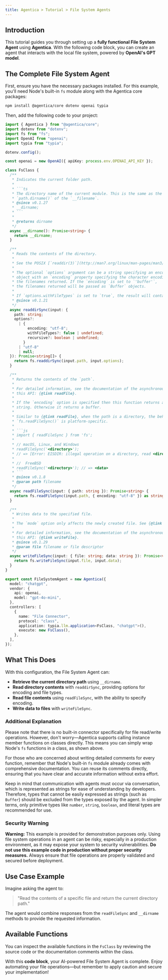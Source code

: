 ```yaml
---
title: Agentica > Tutorial > File System Agents  
---
```


## Introduction

This tutorial guides you through setting up a **fully functional File System Agent** using **Agentica**. With the following code block, you can create an agent that interacts with the local file system, powered by **OpenAI's GPT model**.

## The Complete File System Agent

First, ensure you have the necessary packages installed. For this example, you'll need Node's built-in `fs` module along with the Agentica core packages:

```bash
npm install @agentica/core dotenv openai typia
```

Then, add the following code to your project:

```typescript
import { Agentica } from "@agentica/core";
import dotenv from "dotenv";
import fs from "fs";
import OpenAI from "openai";
import typia from "typia";

dotenv.config();

const openai = new OpenAI({ apiKey: process.env.OPENAI_API_KEY });

class FsClass {
  /**
   * Indicates the current folder path.
   *
   * ```ts
   * The directory name of the current module. This is the same as the
   * `path.dirname()` of the `__filename`.
   * @since v0.1.27
   * __dirname;
   * ```
   *
   * @returns dirname
   */
  async __dirname(): Promise<string> {
    return __dirname;
  }

  /**
   * Reads the contents of the directory.
   *
   * See the POSIX [`readdir(3)`](http://man7.org/linux/man-pages/man3/readdir.3.html) documentation for more details.
   *
   * The optional `options` argument can be a string specifying an encoding, or an
   * object with an `encoding` property specifying the character encoding to use for
   * the filenames returned. If the `encoding` is set to `'buffer'`,
   * the filenames returned will be passed as `Buffer` objects.
   *
   * If `options.withFileTypes` is set to `true`, the result will contain `fs.Dirent` objects.
   * @since v0.1.21
   */
  async readdirSync(input: {
    path: string;
    options?:
      | {
          encoding: "utf-8";
          withFileTypes?: false | undefined;
          recursive?: boolean | undefined;
        }
      | "utf-8"
      | null;
  }): Promise<string[]> {
    return fs.readdirSync(input.path, input.options);
  }

  /**
   * Returns the contents of the `path`.
   *
   * For detailed information, see the documentation of the asynchronous version of
   * this API: {@link readFile}.
   *
   * If the `encoding` option is specified then this function returns a
   * string. Otherwise it returns a buffer.
   *
   * Similar to {@link readFile}, when the path is a directory, the behavior of
   * `fs.readFileSync()` is platform-specific.
   *
   * ```js
   * import { readFileSync } from 'fs';
   *
   * // macOS, Linux, and Windows
   * readFileSync('<directory>');
   * // => [Error: EISDIR: illegal operation on a directory, read <directory>]
   *
   * //  FreeBSD
   * readFileSync('<directory>'); // => <data>
   * ```
   * @since v0.1.8
   * @param path filename
   */
  async readFileSync(input: { path: string }): Promise<string> {
    return fs.readFileSync(input.path, { encoding: "utf-8" }) as string;
  }

  /**
   * Writes data to the specified file.
   *
   * The `mode` option only affects the newly created file. See {@link open} for more details.
   *
   * For detailed information, see the documentation of the asynchronous version of
   * this API: {@link writeFile}.
   * @since v0.1.29
   * @param file filename or file descriptor
   */
  async writeFileSync(input: { file: string; data: string }): Promise<void> {
    return fs.writeFileSync(input.file, input.data);
  }
}

export const FileSystemAgent = new Agentica({
  model: "chatgpt",
  vendor: {
    api: openai,
    model: "gpt-4o-mini",
  },
  controllers: [
    {
      name: "File Connector",
      protocol: "class",
      application: typia.llm.application<FsClass, "chatgpt">(),
      execute: new FsClass(),
    },
  ],
});
```

## What This Does

With this configuration, the File System Agent can:

- **Retrieve the current directory path** using `__dirname`.
- **Read directory contents** with `readdirSync`, providing options for encoding and file types.
- **Read file contents** using `readFileSync`, with the ability to specify encoding.
- **Write data to files** with `writeFileSync`.

### Additional Explanation

Please note that there is no built-in connector specifically for file read/write operations. However, don't worry—Agentica supports calling instance member functions on classes directly. This means you can simply wrap Node's `fs` functions in a class, as shown above.

For those who are concerned about writing detailed comments for every function, remember that Node's built-in `fs` module already comes with comprehensive documentation. You can reuse its comments directly, ensuring that you have clear and accurate information without extra effort.

Keep in mind that communication with agents must occur via conversation, which is represented as strings for ease of understanding by developers. Therefore, types that cannot be easily expressed as strings (such as `Buffer`) should be excluded from the types exposed by the agent. In simpler terms, only primitive types like `number`, `string`, `boolean`, and literal types are recommended for use.

### Security Warning

**Warning:** This example is provided for demonstration purposes only. Using file system operations in an agent can be risky, especially in a production environment, as it may expose your system to security vulnerabilities. **Do not use this example code in production without proper security measures.** Always ensure that file operations are properly validated and secured before deployment.

## Use Case Example

Imagine asking the agent to:

> "Read the contents of a specific file and return the current directory path."

The agent would combine responses from the `readFileSync` and `__dirname` methods to provide the requested information.

## Available Functions

You can inspect the available functions in the `FsClass` by reviewing the source code or the documentation comments within the class.

With this **code block**, your AI-powered File System Agent is complete. Enjoy automating your file operations—but remember to apply caution and secure your implementation!